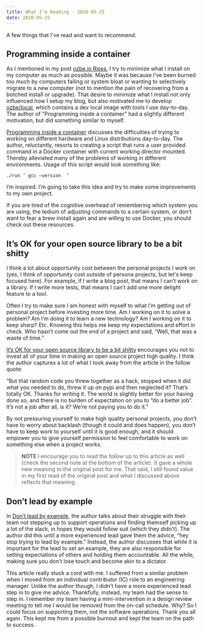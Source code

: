 ```yaml
---
title: What I'm Reading - 2020-05-25
date: 2020-05-25
---
```


A few things that I've read and want to recommend.

## Programming inside a container
As I mentioned in my post [ozbe.io Rises](https://ozbe.io/ozbe-io-rises/), I try to minimize what I install on my computer as much as possible. Maybe it was because I’ve been burned too much by computers failing or system bloat or wanting to selectively migrate to a new computer (not to mention the pain of recovering from a botched install or upgrade). That desire to minimize what I install not only influenced how I setup my blog, but also motivated me to develop [ozbe/local](https://github.com/ozbe/local), which contains a dev local image with tools I use day-to-day. The author of  "Programming inside a container" had a slightly different motivation, but did something similar to myself. 

[Programming inside a container](https://lemire.me/blog/2020/05/22/programming-inside-a-container/)  discusses the difficulties of trying to working on different hardware and Linux distributions day-to-day. The author, reluctantly, resorts to creating a script that runs a user provided command in a Docker container with current working director mounted. Thereby alleviated many of the problems of working in different environments. Usage of this script would look something like:

```
./run ‘ gcc —version  ‘
```

I’m inspired. I’m going to take this idea and try to make some improvements to my own project.

If you are tired of the cognitive overhead of remembering which system you are using, the tedium of adjusting commands to a certain system, or don’t want to fear a brew install again and are willing to use Docker, you should check out these resources.

## It’s OK for your open source library to be a bit shitty
I think a lot about opportunity cost between the personal projects I work on (yes, I think of opportunity cost outside of persona projects, but let's keep focused here). For example, if I write a blog post, that means I can’t work on a library. If I write more tests, that means I can’t add one more delight feature to a tool. 

Often I try to make sure I am honest with myself to what I’m getting out of personal project before investing more time. Am I working on it to solve a problem? Am I’m doing it to learn a new technology? Am I working on it to keep sharp? Etc. Knowing this helps me keep my expectations and effort in check. Who hasn’t come out the end of a project and said, “Well, that was a waste of time.”

[It’s OK for your open source library to be a bit shitty](https://www.drmaciver.com/2015/04/its-ok-for-your-open-source-library-to-be-a-bit-shitty/) encourages you not to invest all of your time in making an open source project high quality. I think the author captures a lot of what I took away from the article in the follow quote:

“But that random code you threw together as a hack, stopped when it did what you needed to do, threw it up on pypi and then neglected it? That’s totally OK. Thanks for writing it. The world is slightly better for your having done so, and there is no burden of expectation on you to “do a better job”. It’s not a job after all, is it? We’re not paying you to do it.”

By not pressuring yourself to make high quality personal projects, you don’t have to worry about backlash (though it could and does happen), you don’t have to keep work to yourself until it is good enough, and it should empower you to give yourself permission to feel comfortable to work on something else when a project works.

> **NOTE** I encourage you to read the follow up to this article as well (check the second note at the bottom of the article). It gave a whole new meaning to the original post for me. That said, I still found value in my first read of the original post and what  I discussed above reflects that meaning.  

## Don’t lead by example
In [Don’t lead by example](https://medium.com/@jamesacowling/dont-lead-by-example-4f86b1174e64), the author talks about their struggle with their team not stepping up to support operations and finding themself picking up a lot of the slack, in hopes they would follow suit (which they didn't). The author did this until a more experienced lead gave them the advice, “hey stop trying to lead by example.” Instead, the author discusses that while it is important for the lead to set an example, they are also responsible for setting expectations of others and holding them accountable. All the while, making sure you don’t lose touch and become akin to a dictator.

This article really stuck a cord with me. I suffered from a similar problem when I moved from an individual contributor (IC) role to an engineering manager. Unlike the author though, I didn’t have a more experienced lead step in to give me advice. Thankfully, instead, my team had the sense to step in. I remember my team having a mini-intervention in a design review meeting to tell me I would be removed from the on-call schedule. Why? So I could focus on supporting them, not the software operations. Thank you all again. This kept me from a possible burnout and kept the team on the path to success. ‬